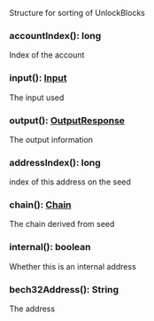 Structure for sorting of UnlockBlocks

### accountIndex(): long

Index of the account

### input(): [Input](#input)

The input used

### output(): [OutputResponse](#outputresponse)

The output information

### addressIndex(): long

index of this address on the seed

### chain(): [Chain](#chain)

The chain derived from seed

### internal(): boolean

Whether this is an internal address

### bech32Address(): String

The address
